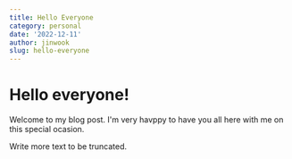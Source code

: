 ```yaml
---
title: Hello Everyone
category: personal
date: '2022-12-11'
author: jinwook
slug: hello-everyone
---
```


# Hello everyone!

Welcome to my blog post. I'm very havppy to have you all here with me on this special ocasion.

Write more text to be truncated.

